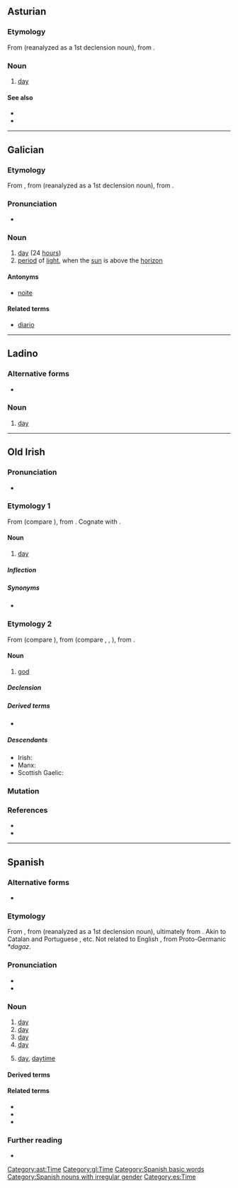 {{also|Appendix:Variations of "dia"}}
{{DEFAULTSORT:dia}}
==Asturian==

===Etymology===
From {{inh|ast|VL.||*dia}} (reanalyzed as a 1st declension noun), from {{inh|ast|la|diēs||day}}.

===Noun===
{{ast-noun|m|díes}}

# [[day]]

====See also====
* {{l|ast|nueche}}
* {{l|ast|xornada}}

[[Category:ast:Time]]

----

==Galician==

===Etymology===
From {{inh|gl|roa-opt|dia}}, from {{inh|gl|VL.||*dia}} (reanalyzed as a 1st declension noun), from {{inh|gl|la|diēs||day}}.

===Pronunciation===
* {{IPA|[ˈd̪iɐ]|lang=gl}}

===Noun===
{{gl-noun|m}}

# [[day]] (24 [[hour]]s)
# [[period]] of [[light]], when the [[sun]] is above the [[horizon]]

====Antonyms====
* {{sense|period of light}} [[noite]]

====Related terms====
* [[diario]]

[[Category:gl:Time]]

----

==Ladino==

===Alternative forms===
* {{l|lad|diya|sc=Latn}}

===Noun===
{{lad-noun|l|g=m}}

# [[day]]

----

==Old Irish==

===Pronunciation===
* {{IPA|/dʲiːa̯/|lang=sga}}

===Etymology 1===
{{PIE root|sga|dyew}}
From {{inh|sga|cel-pro|*dīyos}} (compare {{cog|cy|dydd}}), from {{inh|sga|ine-pro|*dyew-}}. Cognate with {{cog|la|diēs}}.

====Noun====
{{sga-noun}}<!--gender is probably masculine but as it's only used in fixed expressions it isn't possible to say for sure-->

# [[day]]

=====Inflection=====
{{rfinfl|sga|noun}}

=====Synonyms=====
* {{l|sga|lá}}

===Etymology 2===
{{PIE root|sga|dyew}}
From {{inh|sga|cel-pro|*dēwos}} (compare {{cog|cy|duw}}), from {{inh|sga|ine-pro|*deywós}} (compare {{cog|sa|देव|tr=devá}}, {{cog|la|deus}}, {{cog|ang|Tīw||Germanic god of heroic glory}}), from {{inh|sga|ine-pro|*dyew-||to shine}}.

====Noun====
{{sga-noun|m|dé|dé}}

# [[god]]

=====Declension=====
{{sga-decl-o-masc|gs=dé|ap=deu|dp=déib}}

=====Derived terms=====
* {{l|sga|deacht}}

=====Descendants=====
* Irish: {{l|ga|dia}}
* Manx: {{l|gv|jee}}
* Scottish Gaelic: {{l|gd|dia}}

===Mutation===
{{sga-mutation|d|ía}}

===References===
* {{R:DIL|15847|head=2 día (‘god’)}}
* {{R:DIL|15848|head=3 día (‘day’)}}

----

==Spanish==

===Alternative forms===
* {{l|es|dia}} {{q|obsolete}}

===Etymology===
From {{inh|es|VL.||*dia}}, from {{inh|es|la|diēs||day}} (reanalyzed as a 1st declension noun), ultimately from {{inh|es|ine-pro|*dyḗws||heaven, sky}}. Akin to Catalan and Portuguese {{m|pt|dia}}, etc. Not related to English {{m|en|day}}, from Proto-Germanic ''*dagaz''.

===Pronunciation===
* {{es-IPA}}
* {{rhymes|ia|lang=es}}

===Noun===
{{es-noun|m}}

# [[day]] {{gloss|any period of 24 hours}}
# [[day]] {{gloss|a period from midnight to the following midnight}}
# [[day]] {{gloss|rotational period of a planet}}
# [[day]] {{gloss|the part of a day period which one spends at work, school, etc.}}
#: {{syn|es|jornada}}
# [[day]], [[daytime]] {{gloss|the part of the day between sunrise and sunset}}
#: {{ant|es|noche}}

====Derived terms====
{{der3|adiar|al día|buenos días|día a día|día y noche|el otro día|hoy día|hoy en día|mediodía|lang=es}}

====Related terms====
* {{l|es|cotidiano}}
* {{l|es|diario}}
* {{l|es|diurno}}

===Further reading===
* {{R:DRAE 2001}}

[[Category:Spanish basic words]]
[[Category:Spanish nouns with irregular gender]]
[[Category:es:Time]]